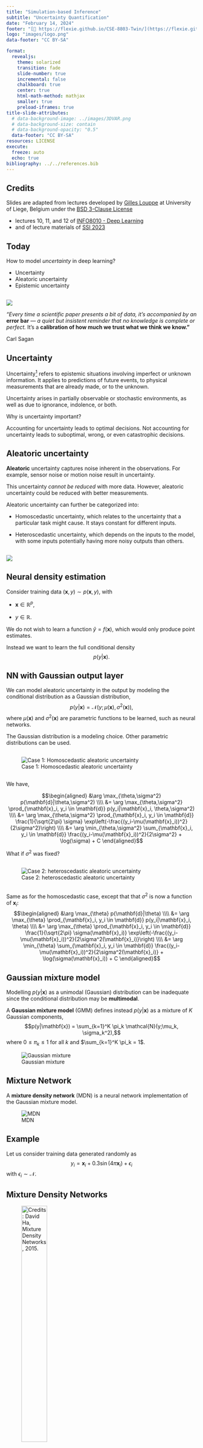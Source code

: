 ```yaml
---
title: "Simulation-based Inference"
subtitle: "Uncertainty Quantification"
date: "February 14, 2024"
footer: "[🔗 https://flexie.github.io/CSE-8803-Twin/](https://flexie.github.io/CSE-8803-Twin/)"
logo: "images/logo.png"
data-footer: "CC BY-SA"

format: 
  revealjs:
    theme: solarized
    transition: fade
    slide-number: true
    incremental: false 
    chalkboard: true
    center: true
    html-math-method: mathjax
    smaller: true
    preload-iframes: true
title-slide-attributes:
  # data-background-image: ../images/3DVAR.png
  # data-background-size: contain
  # data-background-opacity: "0.5"
  data-footer: "CC BY-SA"
resources: LICENSE
execute:
  freeze: auto
  echo: true
bibliography: ../../references.bib
---
```


## Credits

Slides are adapted from lectures developed by [Gilles Louppe](mailto:g.louppe@uliege.be) at University of Liege, Belgium under the [BSD 3-Clause License](LICENSE)

- lectures 10, 11, and 12 of [INFO8010 - Deep Learning](https://github.com/glouppe/info8010-deep-learning)
- and of lecture materials of [SSI 2023](https://github.com/glouppe/ssi2023?tab=readme-ov-file) 

## Today

How to model *uncertainty* in deep learning?

-   Uncertainty
-   Aleatoric uncertainty
-   Epistemic uncertainty

## 

![](images/carl.jpg)

*"Every time a scientific paper presents a bit of data, it's accompanied by an* **error bar** *--- a quiet but insistent reminder that no knowledge is complete or perfect.* It's a **calibration of how much we trust what we think we know."**

Carl Sagan

## Uncertainty

Uncertainty[^1] refers to epistemic situations involving imperfect or unknown information. It applies to predictions of future events, to physical measurements that are already made, or to the unknown.

[^1]: \[Credits: [Wikipedia](https://en.wikipedia.org/wiki/Uncertainty), 2023.\]

Uncertainty arises in partially observable or stochastic environments, as well as due to ignorance, indolence, or both.

Why is uncertainty important?

Accounting for uncertainty leads to optimal decisions. Not accounting for uncertainty leads to suboptimal, wrong, or even catastrophic decisions.

## Aleatoric uncertainty

**Aleatoric** uncertainty captures noise inherent in the observations. For example, sensor noise or motion noise result in uncertainty.

This uncertainty *cannot be reduced* with more data. However, aleatoric uncertainty could be reduced with better measurements.

Aleatoric uncertainty can further be categorized into:

-   Homoscedastic uncertainty, which relates to the uncertainty that a particular task might cause. It stays constant for different inputs.

-   Heteroscedastic uncertainty, which depends on the inputs to the model, with some inputs potentially having more noisy outputs than others.

## 

![](images/homo-vs-hetero-3.png)

## Neural density estimation

Consider training data $(\mathbf{x}, y) \sim p(\mathbf{x}, y)$, with 

- $\mathbf{x} \in \mathbb{R}^p$, 
 
- $y \in \mathbb{R}$.

We do not wish to learn a function $\hat{y} = f(\mathbf{x})$, which would only produce point estimates.

Instead we want to learn the full conditional density $$p(y|\mathbf{x}).$$

## NN with Gaussian output layer

We can model aleatoric uncertainty in the output by modeling the conditional distribution as a Gaussian distribution, $$p(y|\mathbf{x}) = \mathcal{N}(y; \mu(\mathbf{x}), \sigma^2(\mathbf{x})),$$ where $\mu(\mathbf{x})$ and $\sigma^2(\mathbf{x})$ are parametric functions to be learned, such as neural networks.

::: callout-note
The Gaussian distribution is a modeling choice. Other parametric distributions can be used.
:::

## 

<div>

![Case 1: Homoscedastic aleatoric uncertainty](images/homoscedastic.svg)

</div>

## 

We have,

$$\begin{aligned}
&\arg \max_{\theta,\sigma^2} p(\mathbf{d}|\theta,\sigma^2) \\\\
&= \arg \max_{\theta,\sigma^2} \prod_{\mathbf{x}_i, y_i \in \mathbf{d}} p(y_i|\mathbf{x}_i, \theta,\sigma^2) \\\\
&= \arg \max_{\theta,\sigma^2} \prod_{\mathbf{x}_i, y_i \in \mathbf{d}} \frac{1}{\sqrt{2\pi} \sigma} \exp\left(-\frac{(y_i-\mu(\mathbf{x}_i))^2}{2\sigma^2}\right) \\\\
&= \arg \min_{\theta,\sigma^2} \sum_{\mathbf{x}_i, y_i \in \mathbf{d}}  \frac{(y_i-\mu(\mathbf{x}_i))^2}{2\sigma^2} + \log(\sigma) + C
\end{aligned}$$

What if $\sigma^2$ was fixed?

## 

![Case 2: heteroscedastic aleatoric uncertainty](images/heteroscedastic.svg)


## 

Same as for the homoscedastic case, except that that $\sigma^2$ is now a function of $\mathbf{x}_i$: $$\begin{aligned}
&\arg \max_{\theta} p(\mathbf{d}|\theta) \\\\
&= \arg \max_{\theta} \prod_{\mathbf{x}_i, y_i \in \mathbf{d}} p(y_i|\mathbf{x}_i, \theta) \\\\
&= \arg \max_{\theta} \prod_{\mathbf{x}_i, y_i \in \mathbf{d}} \frac{1}{\sqrt{2\pi} \sigma(\mathbf{x}_i)} \exp\left(-\frac{(y_i-\mu(\mathbf{x}_i))^2}{2\sigma^2(\mathbf{x}_i)}\right) \\\\
&= \arg \min_{\theta} \sum_{\mathbf{x}_i, y_i \in \mathbf{d}}  \frac{(y_i-\mu(\mathbf{x}_i))^2}{2\sigma^2(\mathbf{x}_i)} + \log(\sigma(\mathbf{x}_i)) + C
\end{aligned}$$

## Gaussian mixture model

Modelling $p(y|\mathbf{x})$ as a unimodal (Gaussian) distribution can be inadequate since the conditional distribution may be **multimodal**.

A **Gaussian mixture model** (GMM) defines instead $p(y|\mathbf{x})$ as a mixture of $K$ Gaussian components, $$p(y|\mathbf{x}) = \sum_{k=1}^K \pi_k \mathcal{N}(y;\mu_k, \sigma_k^2),$$ where $0 \leq \pi_k \leq 1$ for all $k$ and $\sum_{k=1}^K \pi_k = 1$.

:::{#fig-mixture}
![Gaussian mixture](images/gmm.jpg)
:::

## Mixture Network

A **mixture density network** (MDN) is a neural network implementation of the Gaussian mixture model.

<div>

![MDN](images/mdn.svg)

</div>

## Example

Let us consider training data generated randomly as $$y_i = \mathbf{x}_i + 0.3\sin(4\pi \mathbf{x}_i) + \epsilon_i$$ with $\epsilon_i \sim \mathcal{N}$.

## Mixture Density Networks

<div>

![Credits: David Ha, [Mixture Density Networks](http://blog.otoro.net/2015/06/14/mixture-density-networks/), 2015.](images/illus1.png){width="40%"}

</div>

The data can be fit with a 2-layer network producing point estimates for $y$ ([demo](http://otoro.net/ml/mixture/index.html)).

## Multi modality issue

<div>

![Credits: David Ha, [Mixture Density Networks](http://blog.otoro.net/2015/06/14/mixture-density-networks/), 2015.](images/illus2.png){width="40%"}

If we flip $\mathbf{x}_i$ and $y_i$, the network faces issues since for each input, there are multiple outputs that can work. It produces an average of the correct values ([demo](http://otoro.net/ml/mixture/inverse.html)).

</div>

## Mixture Density Network

<div>

![Credits: David Ha, [Mixture Density Networks](http://blog.otoro.net/2015/06/14/mixture-density-networks/), 2015.](images/illus3.png){width="40%"}

A mixture density network models the data correctly, as it predicts for each input a distribution for the output, rather than a point estimate ([demo](http://otoro.net/ml/mixture/mixture.html)).

</div>

## Normalizing flows

![](images/cubes.png){width="50%"}

Assume $p(\mathbf{z})$ is a uniformly distributed unit cube in $\mathbb{R}^3$ and $\mathbf{x} = f(\mathbf{z}) = 2\mathbf{z}$.

Since the total probability mass must be conserved, $$p(\mathbf{x}=f(\mathbf{z})) = p(\mathbf{z})\frac{V_\mathbf{z}}{V_\mathbf{x}}=p(\mathbf{z}) \frac{1}{8},\quad\text{where}\frac{1}{8} = \left| \det \left( \begin{matrix}
2 & 0 & 0 \\\\ 
0 & 2 & 0 \\\\
0 & 0 & 2
\end{matrix} \right)\right|^{-1}$$ represents the inverse determinant of the linear transformation $f$.

## 

What if $f$ is non-linear?

![Image credits: Simon J.D. Prince, [Understanding Deep Learning](https://udlbook.github.io/udlbook/), 2023.](images/cov.png){width="50%"}

## Change of variables theorem

If $f$ is non-linear, 

- the Jacobian $J_f(\mathbf{z})$ of $\mathbf{x} = f(\mathbf{z})$ represents the infinitesimal linear transformation in the neighborhood of $\mathbf{z}$; 

- if the function is a bijective map, then the mass must be conserved locally.

Therefore, the local change of density yields $$p(\mathbf{x}=f(\mathbf{z})) = p(\mathbf{z})\left| \det J_f(\mathbf{z}) \right|^{-1}.$$

Similarly, for $g = f^{-1}$, we have $$p(\mathbf{x})=p(\mathbf{z}=g(\mathbf{x}))\left| \det J_g(\mathbf{x}) \right|.$$

## Normalizing flows

A normalizing flow is a change of variable $f$ that transforms a base distribution $p(\mathbf{z})$ into $p(\mathbf{x})$ by a series of invertible transformations.

![Image credits: [Lilian Weng](https://lilianweng.github.io/lil-log/2018/10/13/flow-based-deep-generative-models), 2018](images/normalizing-flow.png)

## 

Formally,

-   $f$ is a composition $f=f_K \circ ... \circ f_1$, where each $f_k$ is an invertible neural transformation;

-   $g_k = f^{-1}_k$;

-   $\mathbf{z}_k = f_k(\mathbf{z}_{k-1})$, with $\mathbf{z}_0 = \mathbf{z}$ and $\mathbf{z}_K = \mathbf{x}$;

-   $p(\mathbf{z}_k) = p(\mathbf{z}_{k-1} = g_k(\mathbf{z}_k)) \left| \det J_{g_k}(\mathbf{z}_k) \right|$.

## Example: coupling layers

Assume $\mathbf{z} = (\mathbf{z}_a, \mathbf{z}_b)$ and $\mathbf{x} = (\mathbf{x}_a, \mathbf{x}_b)$. Then,

-   Forward mapping $\mathbf{x} = f(\mathbf{z})$: $$\mathbf{x}_a = \mathbf{z}_a, \quad \mathbf{x}_b = \mathbf{z}_b \odot \exp(s(\mathbf{z}_a)) + t(\mathbf{z}_a),$$

-   Inverse mapping $\mathbf{z} = g(\mathbf{x})$: $$\mathbf{z}_a = \mathbf{x}_a, \quad \mathbf{z}_b = (\mathbf{x}_b - t(\mathbf{x}_a)) \odot \exp(-s(\mathbf{x}_a)),$$

where $s$ and $t$ are arbitrary neural networks.

## 

For $\mathbf{x} = (\mathbf{x}_a, \mathbf{x}_b)$, the log-likelihood is $$\begin{aligned}\log p(\mathbf{x}) &= \log p(\mathbf{z} = g(\mathbf{x})) \left| \det J_g(\mathbf{x}) \right|\end{aligned}$$ where the Jacobian $J_g(\mathbf{x}) = \frac{\partial \mathbf{z}}{\partial \mathbf{x}}$ is a lower triangular matrix $$\left( \begin{matrix}
\mathbf{I} & 0 \\\\
\frac{\partial \mathbf{z}_b}{\partial \mathbf{x}_a} & \text{diag}(\exp(-s(\mathbf{x}_a))) \end{matrix} \right),$$ such that $\left| \det J_g(\mathbf{x}) \right| = \prod_i \exp(-s(\mathbf{x}_a))_i = \exp(-\sum_i s(\mathbf{x}_a)_i)$.

Therefore, the log-likelihood is $$\log p(\mathbf{x}) = \log p(\mathbf{z} = g(\mathbf{x})) -\sum_i s(\mathbf{x}_a)_i.$$

## 

::: {#fig-nf-densities}
![Image credits: [Wehenkel and Louppe](https://arxiv.org/abs/1908.05164), 2019.](images/nf-densities.png)

Normalizing flows can fit complex multimodal discontinuous densities.
:::

# Epistemic uncertainty

## 

**Epistemic** uncertainty accounts for uncertainty in the model or in its parameters. It captures our *ignorance* about which model can best explain the collected data.

It can be explained away given enough data[^2].

[^2]: Credits: Kendall and Gal, [What Uncertainties Do We Need in Bayesian Deep Learning for Computer Vision?](https://papers.nips.cc/paper/7141-what-uncertainties-do-we-need-in-bayesian-deep-learning-for-computer-vision.pdf), 2017.

## Bayesian neural networks

To capture epistemic uncertainty in a neural network, we model our ignorance with a prior distribution $p(\mathbf{\omega})$ over its weights.

Then we invoke Bayes for making predictions.

::: {layout-ncol="2" layout-valign="bottom"}
![](./images/bnn.png){width="80%"}

![](./images/thomas.png){width="50%"}
:::

## 

The prior predictive distribution at $\mathbf{x}$ is given by integrating over all possible weight configurations, $$p(y|\mathbf{x}) = \int p(y|\mathbf{x}, \mathbf{\omega}) p(\mathbf{\omega}) d\mathbf{\omega}.$$

Given training data $\mathbf{d}=\\{(\mathbf{x}_1, y_1), ..., (\mathbf{x}_N, y_N)\\}$ a Bayesian update results in the posterior $$p(\mathbf{\omega}|\mathbf{d}) = \frac{p(\mathbf{d}|\mathbf{\omega})p(\mathbf{\omega})}{p(\mathbf{d})}$$ where the likelihood $p(\mathbf{d}|\omega) = \prod_i p(y_i | \mathbf{x}_i, \omega).$

The posterior predictive distribution is then given by $$p(y|\mathbf{x},\mathbf{d}) = \int p(y|\mathbf{x}, \mathbf{\omega}) p(\mathbf{\omega}|\mathbf{d}) d\mathbf{\omega}.$$

## 

Bayesian neural networks are *easy to formulate*, but notoriously **difficult** to perform inference in.

$p(\mathbf{d})$ is intractable to evaluate, which results in the posterior $p(\mathbf{\omega}|\mathbf{d})$ not being tractable either.

Therefore, we must rely on approximations.

## Variational inference

Variational inference can be used for building an approximation $q(\mathbf{\omega};\nu)$ of the posterior $p(\mathbf{\omega}|\mathbf{d})$.

We can show that minimizing $$\text{KL}(q(\mathbf{\omega};\nu) || p(\mathbf{\omega}|\mathbf{d}))$$ with respect to the variational parameters $\nu$, is identical to maximizing the evidence lower bound objective (ELBO) $$\text{ELBO}(\nu) = \mathbb{E}_{q(\mathbf{\omega};\nu)} \left[\log p(\mathbf{d}| \mathbf{\omega})\right] - \text{KL}(q(\mathbf{\omega};\nu) || p(\mathbf{\omega})).$$

## 

The integral in the ELBO is not tractable for almost all $q$, but it can be maximized with stochastic gradient ascent:

1.  Sample $\hat{\omega} \sim q(\mathbf{\omega};\nu)$.
2.  Do one step of maximization with respect to $\nu$ on $$\hat{L}(\nu) = \log p(\mathbf{d}|\hat{\omega}) - \log\frac{q(\hat{\omega};\nu)}{p(\hat{\omega})} $$

In the context of Bayesian neural networks, this procedure is also known as **Bayes by backprop** (Blundell et al, 2015).

## Training and sampling VAE

![](./images/pseudo_vae.png)

# Simulation-based inference

## 

![](images/pitcher.png)

## 

![](./images/prior_posterior.png)

## Scientific simulators

![](./images/simulators.png)

## 

:::{#fig-unconditioned}

![unconditioned](./images/unconditioned-program.png)

:::

$$\theta, z, x \sim p(\theta, z, x)$$

## 

:::{#fig-conditioned}
![conditioned](./images/conditioned-program.png)

:::

$$\theta, z \sim p(\theta, z | x)$$

## 


![Galton](./images/galton.mp4)

##

![Credit: [Brehmer](https://github.com/johannbrehmer/slides/blob/master/2020/simulation_based_inference_bremen_2020.pdf)](./images/galton_trajectory.png)

## Conditional simulators

A conditional simulator prescribes a way to sample from the likelihood $p(\mathbf{x}|\vartheta)$, where $\vartheta$ is a set of conditioning variables or parameters.

![Credits: [Siddharth Mishra-Sharma](https://smsharma.io/iaifi-summer-school-2023/), 2023.](./images/simulators-conditional.png)

##

![](./images/process1.png)

## 

![](./images/process2.png)

## 

![](./images/process3.png)

## 

![](./images/process4.png)

## 

$$p(x|\theta) = \underbrace{\iiint}_{\text{yikes!}} p(z_p|\theta) p(z_s|z_p) p(z_d|z_s) p(x|z_d) dz_p dz_s dz_d$$

That's bad!

## Bayesian inference

Start with

-   a simulator that can generate $N$ samples $x_i \sim p(x_i|\theta_i)$,
-   a prior model $p(\theta)$,
-   observed data $x_\text{obs} \sim p(x_\text{obs} | \theta_\text{true})$.

Then, estimate the posterior

$$p(\theta|x_\text{obs}) = \frac{p(x_\text{obs} | \theta)p(\theta)}{p(x_\text{obs})}.$$

## 

![](./images//sbi.png)

# Algorithms

## 

![Credits: [Cranmer, Brehmer and Louppe](https://doi.org/10.1073/pnas.1912789117), 2020.](./images/frontiers-sbi0.png)

## Approximate Bayesian Computation (ABC)

![Credits: Johann Brehmer.](./images/abc.png)

**Issues:**

-   How to choose $x'$? $\epsilon$? $||\cdot||$?

-   No tractable posterior.

-   Need to run new simulations for new data or new prior.

## 

![Credits: [Cranmer, Brehmer and Louppe](https://doi.org/10.1073/pnas.1912789117), 2020.](./images/frontiers-sbi2.png)

## 

![Credits: [Cranmer, Brehmer and Louppe](https://doi.org/10.1073/pnas.1912789117), 2020.](./images/frontiers-sbi.png)

## 

::: columns
::: {.column width="33%"}
Produce samples $$\mathbf{x} \sim p(\mathbf{x} | \vartheta)$$
:::

::: {.column width="33%"}
Evaluate densities $$p(\mathbf{x}|\vartheta)$$ $$p(\vartheta | \mathbf{x}) = \frac{p(\mathbf{x} | \vartheta) p(\vartheta)}{p(\mathbf{x})}$$
:::

::: {.column width="33%"}
Encode complex priors $$p(\mathbf{x})$$
:::
:::

::: {layout-ncol="3"}
![Credits: [Siddharth Mishra-Sharma](https://smsharma.io/iaifi-summer-school-2023/), 2023.](./images/uses1.png)

![](./images/uses2.png)

![](./images/uses3.png)
:::

##